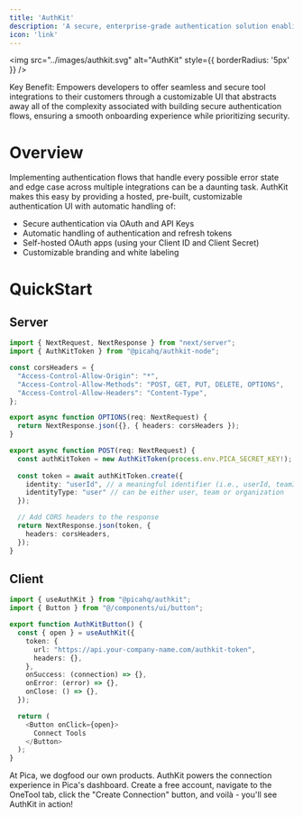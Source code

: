 ```yaml
---
title: 'AuthKit'
description: 'A secure, enterprise-grade authentication solution enabling seamless integration of third-party tools and services. Built for organizations requiring robust security, compliance, and scalability.'
icon: 'link'
---
```


<img
  src="../images/authkit.svg"
  alt="AuthKit"
  style={{ borderRadius: '5px' }}
/>

<Tip>
Key Benefit: Empowers developers to offer seamless and secure tool integrations to their customers through a customizable UI that abstracts away all of the complexity associated with building secure authentication flows, ensuring a smooth onboarding experience while prioritizing security.
</Tip>

# Overview

Implementing authentication flows that handle every possible error state and edge case across multiple integrations can be a daunting task. AuthKit makes this easy by providing a hosted, pre-built, customizable authentication UI with automatic handling of:

- Secure authentication via OAuth and API Keys
- Automatic handling of authentication and refresh tokens
- Self-hosted OAuth apps (using your Client ID and Client Secret)
- Customizable branding and white labeling

# QuickStart

## Server

```typescript
import { NextRequest, NextResponse } from "next/server";
import { AuthKitToken } from "@picahq/authkit-node";

const corsHeaders = {
  "Access-Control-Allow-Origin": "*",
  "Access-Control-Allow-Methods": "POST, GET, PUT, DELETE, OPTIONS",
  "Access-Control-Allow-Headers": "Content-Type",
};

export async function OPTIONS(req: NextRequest) {
  return NextResponse.json({}, { headers: corsHeaders });
}

export async function POST(req: NextRequest) {
  const authKitToken = new AuthKitToken(process.env.PICA_SECRET_KEY!);
  
  const token = await authKitToken.create({
    identity: "userId", // a meaningful identifier (i.e., userId, teamId or organizationId)
    identityType: "user" // can be either user, team or organization
  });

  // Add CORS headers to the response
  return NextResponse.json(token, {
    headers: corsHeaders,
  });
}
```

## Client

```typescript
import { useAuthKit } from "@picahq/authkit";
import { Button } from "@/components/ui/button";

export function AuthKitButton() {
  const { open } = useAuthKit({
    token: {
      url: "https://api.your-company-name.com/authkit-token",
      headers: {},
    },
    onSuccess: (connection) => {},
    onError: (error) => {},
    onClose: () => {},
  });

  return (
    <Button onClick={open}>
      Connect Tools
    </Button>
  );
}
```

<Info>
At Pica, we dogfood our own products. AuthKit powers the connection experience in Pica's dashboard. Create a free account, navigate to the OneTool tab, click the "Create Connection" button, and voilà - you'll see AuthKit in action!
</Info>